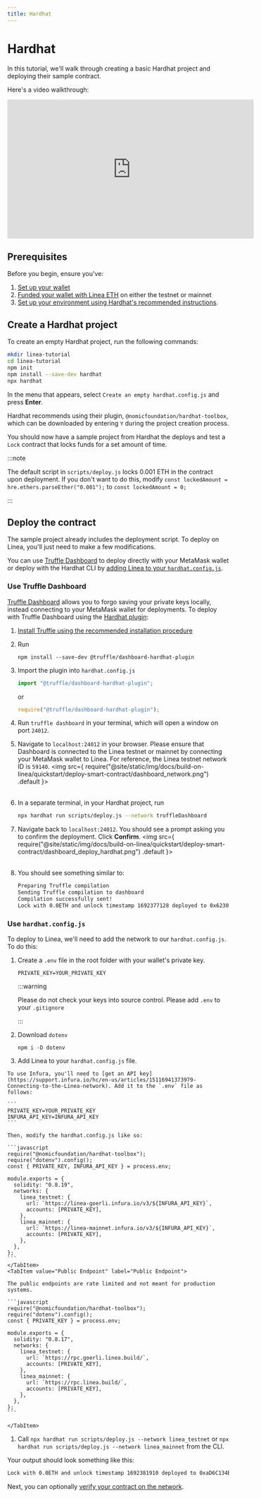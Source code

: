 ```yaml
---
title: Hardhat
---
```



# Hardhat

In this tutorial, we'll walk through creating a basic Hardhat project and deploying their sample contract.

Here's a video walkthrough:

<iframe
  width="560"
  height="315"
  src="https://www.youtube.com/embed/cZ4F2uDBl_A"
  title="YouTube video player"
  frameborder="0"
  allow="accelerometer; autoplay; clipboard-write; encrypted-media; gyroscope; picture-in-picture; web-share"
  allowfullscreen></iframe>

## Prerequisites

Before you begin, ensure you've:

1. [Set up your wallet](../../../use-mainnet/set-up-your-wallet.mdx)
2. [Funded your wallet with Linea ETH](../../../use-mainnet/fund.md) on either the testnet or mainnet
3. [Set up your environment using Hardhat's recommended instructions](https://hardhat.org/tutorial/setting-up-the-environment#2.-setting-up-the-environment).

## Create a Hardhat project

To create an empty Hardhat project, run the following commands:

```bash
mkdir linea-tutorial
cd linea-tutorial
npm init
npm install --save-dev hardhat
npx hardhat
```

In the menu that appears, select `Create an empty hardhat.config.js` and press **Enter**.

Hardhat recommends using their plugin, `@nomicfoundation/hardhat-toolbox`, which can be downloaded by entering `Y` during the project creation process.

You should now have a sample project from Hardhat the deploys and test a `Lock` contract that locks funds for a set amount of time.

:::note

The default script in `scripts/deploy.js` locks 0.001 ETH in the contract upon deployment. If you don't want to do this, modify `const lockedAmount = hre.ethers.parseEther("0.001");` to `const lockedAmount = 0;`

:::

## Deploy the contract

The sample project already includes the deployment script. To deploy on Linea, you'll just need to make a few modifications.

You can use [Truffle Dashboard](#truffle-dashboard) to deploy directly with your MetaMask wallet or deploy with the Hardhat CLI by [adding Linea to your `hardhat.config.js`](#hardhatconfigjs).

### Use Truffle Dashboard

[Truffle Dashboard](https://trufflesuite.com/docs/truffle/how-to/use-the-truffle-dashboard/) allows you to forgo saving your private keys locally, instead connecting to your MetaMask wallet for deployments. To deploy with Truffle Dashboard using the [Hardhat plugin](https://github.com/trufflesuite/truffle/tree/develop/packages/dashboard-hardhat-plugin#truffledashboard-hardhat-plugin):

1. [Install Truffle using the recommended installation procedure](https://trufflesuite.com/docs/truffle/how-to/install/)
1. Run

    ```
    npm install --save-dev @truffle/dashboard-hardhat-plugin
    ```
1. Import the plugin into `hardhat.config.js`

    ```javascript
    import "@truffle/dashboard-hardhat-plugin";
    ```
    or
    ```javascript
    require("@truffle/dashboard-hardhat-plugin");
    ```
1. Run `truffle dashboard` in your terminal, which will open a window on port `24012`.
1. Navigate to `localhost:24012` in your browser. Please ensure that Dashboard is connected to the Linea testnet or mainnet by connecting your MetaMask wallet to Linea. For reference, the Linea testnet network ID is `59140`.
<img
  src={
    require("@site/static/img/docs/build-on-linea/quickstart/deploy-smart-contract/dashboard_network.png")
      .default
  }></img>
<br></br>
1. In a separate terminal, in your Hardhat project, run

   ```bash
   npx hardhat run scripts/deploy.js --network truffleDashboard
   ```

1. Navigate back to `localhost:24012`. You should see a prompt asking you to confirm the deployment. Click **Confirm**.
<img
  src={
    require("@site/static/img/docs/build-on-linea/quickstart/deploy-smart-contract/dashboard_deploy_hardhat.png")
      .default
  }></img>
<br></br>
1. You should see something similar to:

    ```bash
    Preparing Truffle compilation
    Sending Truffle compilation to dashboard
    Compilation successfully sent!
    Lock with 0.0ETH and unlock timestamp 1692377128 deployed to 0x6230404e79E2082A6454d5b1efF58DacA0C330C7
    ```

### Use `hardhat.config.js`

To deploy to Linea, we'll need to add the network to our `hardhat.config.js`. To do this:

1. Create a `.env` file in the root folder with your wallet's private key.

   ```
   PRIVATE_KEY=YOUR_PRIVATE_KEY
   ```

   :::warning

   Please do not check your keys into source control. Please add `.env` to your `.gitignore`

   :::

1. Download `dotenv`
   ```
   npm i -D dotenv
   ```
1. Add Linea to your `hardhat.config.js` file.

  <Tabs className="my-tabs">
    <TabItem value="Infura" label="Infura" default>

    To use Infura, you'll need to [get an API key](https://support.infura.io/hc/en-us/articles/15116941373979-Connecting-to-the-Linea-network). Add it to the `.env` file as follows:

    ```
    PRIVATE_KEY=YOUR_PRIVATE_KEY
    INFURA_API_KEY=INFURA_API_KEY
    ```

    Then, modify the hardhat.config.js like so:

    ```javascript
    require("@nomicfoundation/hardhat-toolbox");
    require("dotenv").config();
    const { PRIVATE_KEY, INFURA_API_KEY } = process.env;

    module.exports = {
      solidity: "0.8.19",
      networks: {
        linea_testnet: {
          url: `https://linea-goerli.infura.io/v3/${INFURA_API_KEY}`,
          accounts: [PRIVATE_KEY],
        },
        linea_mainnet: {
          url: `https://linea-mainnet.infura.io/v3/${INFURA_API_KEY}`,
          accounts: [PRIVATE_KEY],
        },
      },
    };
    ```
    </TabItem>
    <TabItem value="Public Endpoint" label="Public Endpoint">

    The public endpoints are rate limited and not meant for production systems.

    ```javascript
    require("@nomicfoundation/hardhat-toolbox");
    require("dotenv").config();
    const { PRIVATE_KEY } = process.env;

    module.exports = {
      solidity: "0.8.17",
      networks: {
        linea_testnet: {
          url: `https://rpc.goerli.linea.build/`,
          accounts: [PRIVATE_KEY],
        },
        linea_mainnet: {
          url: `https://rpc.linea.build/`,
          accounts: [PRIVATE_KEY],
        },
      },
    };
    ```

    </TabItem>
  </Tabs>

1. Call `npx hardhat run scripts/deploy.js --network linea_testnet` or `npx hardhat run scripts/deploy.js --network linea_mainnet` from the CLI.

  Your output should look something like this:

  ```bash
  Lock with 0.0ETH and unlock timestamp 1692381910 deployed to 0xaD6C134BD9EA1E174CC8EA77755BF79C86148d38
  ```

Next, you can optionally [verify your contract on the network](../verify-smart-contract/hardhat.md).
